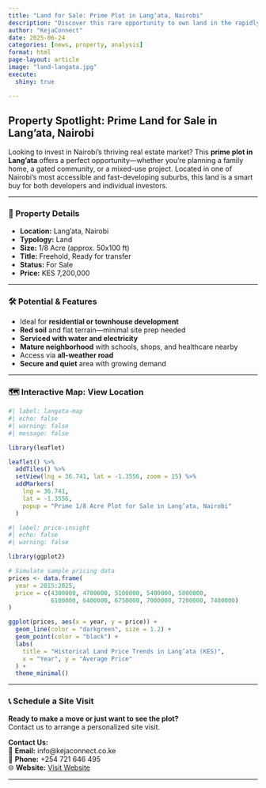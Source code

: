 ```yaml
---
title: "Land for Sale: Prime Plot in Lang’ata, Nairobi"
description: "Discover this rare opportunity to own land in the rapidly growing Lang’ata area of Nairobi—ideal for residential or mixed-use development."
author: "KejaConnect"
date: 2025-06-24
categories: [news, property, analysis]
format: html
page-layout: article
image: "land-langata.jpg"
execute:
  shiny: true

---
```


## Property Spotlight: Prime Land for Sale in Lang’ata, Nairobi

Looking to invest in Nairobi's thriving real estate market? This **prime plot in Lang’ata** offers a perfect opportunity—whether you’re planning a family home, a gated community, or a mixed-use project. Located in one of Nairobi’s most accessible and fast-developing suburbs, this land is a smart buy for both developers and individual investors.

---

### 📍 Property Details

- **Location:** Lang’ata, Nairobi  
- **Typology:** Land  
- **Size:** 1/8 Acre (approx. 50x100 ft)  
- **Title:** Freehold, Ready for transfer  
- **Status:** For Sale  
- **Price:** KES 7,200,000

---

### 🛠️ Potential & Features

- Ideal for **residential or townhouse development**  
- **Red soil** and flat terrain—minimal site prep needed  
- **Serviced with water and electricity**  
- **Mature neighborhood** with schools, shops, and healthcare nearby  
- Access via **all-weather road**  
- **Secure and quiet** area with growing demand

---

### 🗺️ Interactive Map: View Location

```r
#| label: langata-map
#| echo: false
#| warning: false
#| message: false

library(leaflet)

leaflet() %>%
  addTiles() %>%
  setView(lng = 36.741, lat = -1.3556, zoom = 15) %>%
  addMarkers(
    lng = 36.741,
    lat = -1.3556,
    popup = "Prime 1/8 Acre Plot for Sale in Lang’ata, Nairobi"
  )
```

```r
#| label: price-insight
#| echo: false
#| warning: false

library(ggplot2)

# Simulate sample pricing data
prices <- data.frame(
  year = 2015:2025,
  price = c(4300000, 4700000, 5100000, 5400000, 5800000,
            6100000, 6400000, 6750000, 7000000, 7200000, 7400000)
)

ggplot(prices, aes(x = year, y = price)) +
  geom_line(color = "darkgreen", size = 1.2) +
  geom_point(color = "black") +
  labs(
    title = "Historical Land Price Trends in Lang’ata (KES)",
    x = "Year", y = "Average Price"
  ) +
  theme_minimal()

```




---

### 📞 Schedule a Site Visit

**Ready to make a move or just want to see the plot?**  
Contact us to arrange a personalized site visit.

**Contact Us:**  
📧 **Email:** info@kejaconnect.co.ke  
📱 **Phone:** +254 721 646 495  
🌐 **Website:** [Visit Website](https://www.kejaconnect.co.ke)

---

